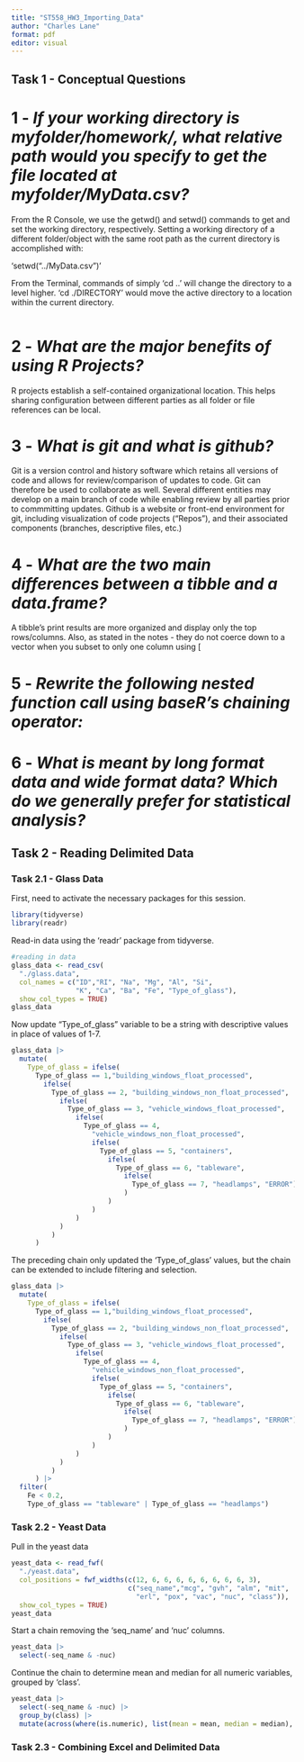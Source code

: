 ```yaml
---
title: "ST558_HW3_Importing_Data"
author: "Charles Lane"
format: pdf
editor: visual
---
```


## Task 1 - Conceptual Questions

# 1 - *If your working directory is myfolder/homework/, what relative path would you specify to get the file located at myfolder/MyData.csv?*

  From the R Console, we use the getwd() and setwd() commands to get and set the working directory, respectively. Setting a working directory of a different folder/object with the same root path as the current directory is accomplished with:
  
'setwd("../MyData.csv")'

From the Terminal, commands of simply 'cd ..' will change the directory to a level higher. 'cd ./DIRECTORY' would move the active directory to a location within the current directory.
  
```r

```

# 2 - *What are the major benefits of using R Projects?*

  R projects establish a self-contained organizational location. This helps sharing configuration between different parties as all folder or file references can be local.

# 3 - *What is git and what is github?*

  Git is a version control and history software which retains all versions of code and allows for review/comparison of updates to code. Git can therefore be used to collaborate as well. Several different entities may develop on a main branch of code while enabling review by all parties prior to commmitting updates.
  Github is a website or front-end environment for git, including visualization of code projects ("Repos"), and their associated components (branches, descriptive files, etc.)

# 4 - *What are the two main differences between a tibble and a data.frame?*
  A tibble's print results are more organized and display only the top rows/columns.
  Also, as stated in the notes - they do not coerce down to a vector when you subset to only one column using [

# 5 - *Rewrite the following nested function call using baseR’s chaining operator:*

# 6 - *What is meant by long format data and wide format data? Which do we generally prefer for statistical analysis?*

## Task 2 - Reading Delimited Data

### Task 2.1 - Glass Data

First, need to activate the necessary packages for this session.

```r
library(tidyverse)
library(readr)
```

Read-in data using the 'readr' package from tidyverse.

```r
#reading in data
glass_data <- read_csv(
  "./glass.data",
  col_names = c("ID","RI", "Na", "Mg", "Al", "Si",
                "K", "Ca", "Ba", "Fe", "Type_of_glass"),
  show_col_types = TRUE)
glass_data
```

Now update "Type_of_glass" variable to be a string with descriptive values in place of values of 1-7.
```r
glass_data |>
  mutate(
    Type_of_glass = ifelse(
      Type_of_glass == 1,"building_windows_float_processed",
        ifelse(
          Type_of_glass == 2, "building_windows_non_float_processed",
            ifelse(
              Type_of_glass == 3, "vehicle_windows_float_processed",
                ifelse(
                  Type_of_glass == 4,
                    "vehicle_windows_non_float_processed",
                    ifelse(
                      Type_of_glass == 5, "containers",
                        ifelse(
                          Type_of_glass == 6, "tableware",
                            ifelse(
                              Type_of_glass == 7, "headlamps", "ERROR")
                            )
                        )
                    )
                )
            )
          )
      )
```

The preceding chain only updated the 'Type_of_glass' values, but the chain can be extended to include filtering and selection.
```r
glass_data |>
  mutate(
    Type_of_glass = ifelse(
      Type_of_glass == 1,"building_windows_float_processed",
        ifelse(
          Type_of_glass == 2, "building_windows_non_float_processed",
            ifelse(
              Type_of_glass == 3, "vehicle_windows_float_processed",
                ifelse(
                  Type_of_glass == 4,
                    "vehicle_windows_non_float_processed",
                    ifelse(
                      Type_of_glass == 5, "containers",
                        ifelse(
                          Type_of_glass == 6, "tableware",
                            ifelse(
                              Type_of_glass == 7, "headlamps", "ERROR")
                            )
                        )
                    )
                )
            )
          )
      ) |>
  filter(
    Fe < 0.2,
    Type_of_glass == "tableware" | Type_of_glass == "headlamps")
```

### Task 2.2 - Yeast Data

Pull in the yeast data
```r
yeast_data <- read_fwf(
  "./yeast.data",
  col_positions = fwf_widths(c(12, 6, 6, 6, 6, 6, 6, 6, 6, 3),
                             c("seq_name","mcg", "gvh", "alm", "mit",
                               "erl", "pox", "vac", "nuc", "class")),
  show_col_types = TRUE)
yeast_data
```

Start a chain removing the 'seq_name' and 'nuc' columns.
```r
yeast_data |>
  select(-seq_name & -nuc)
```

Continue the chain to determine mean and median for all numeric variables, grouped by 'class'.
```r
yeast_data |>
  select(-seq_name & -nuc) |>
  group_by(class) |>
  mutate(across(where(is.numeric), list(mean = mean, median = median), .names = "{.col}_{.fn}"))
```

### Task 2.3 - Combining Excel and Delimited Data

